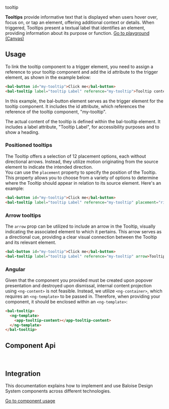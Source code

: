 
<bal-doc-banner id="story--components-tooltip--basic">tooltip</bal-doc-banner>

<bal-doc-lead>
  <b>Tooltips</b> provide informative text that is displayed when users hover over, focus on, or tap an element,
  offering additional context or details. When triggered, Tooltips present a textual label that identifies an element,
  providing information about its purpose or function.
</bal-doc-lead>

<Canvas withSource="open" className="has-visible-overflow">
  <Story id="components-tooltip--basic" />
</Canvas>

<bal-doc-app>
  <bal-button-group class="mb-large" position="center">
    <a class="button is-primary" href="?path=/story/components-tooltip--basic">
      Go to playground (Canvas)
    </a>
    <bal-doc-code-sandbox framework="angular" template={Basic.parameters.docs.source.code}></bal-doc-code-sandbox>
    <bal-doc-code-sandbox framework="html" template={Basic.parameters.docs.source.code}></bal-doc-code-sandbox>
  </bal-button-group>
</bal-doc-app>

## Usage

To link the tooltip component to a trigger element, you need to assign a reference to your tooltip component and add the id attribute to the trigger element, as shown in the example below:

```html
<bal-button id="my-tooltip">Click me</bal-button>
<bal-tooltip label="tooltip Label" reference="my-tooltip">Tooltip content</bal-tooltip>
```

In this example, the bal-button element serves as the trigger element for the tooltip component.
It includes the id attribute, which references the reference of the tooltip component, "my-tooltip".

The actual content of the tooltip is defined within the bal-tooltip element.
It includes a label attribute, "Tooltip Label", for accessibility purposes and to show a heading.

### Positioned tooltips

The Tooltip offers a selection of 12 placement options, each without directional arrows. Instead, they utilize motion originating from the source element to indicate the intended direction.  
You can use the `placement` property to specify the position of the Tooltip. This property allows you to choose from a variety of options to determine where the Tooltip should appear in relation to its source element. Here's an example:

```html
<bal-button id="my-tooltip">Click me</bal-button>
<bal-tooltip label="tooltip Label" reference="my-tooltip" placement="right">Tooltip content</bal-tooltip>
```

### Arrow tooltips

The `arrow` prop can be utilized to include an arrow in the Tooltip, visually indicating the associated element to which it pertains. This arrow serves as a directional cue, providing a clear visual connection between the Tooltip and its relevant element.

```html
<bal-button id="my-tooltip">Click me</bal-button>
<bal-tooltip label="tooltip Label" reference="my-tooltip" arrow>Tooltip content</bal-tooltip>
```

### Angular
Given that the component you provided must be created upon popover presentation and destroyed upon dismissal, internal content projection using `<ng-content>` is not feasible. Instead, we utilize `<ng-container>`, which requires an `<ng-template>` to be passed in. Therefore, when providing your component, it should be enclosed within an `<ng-template>`:

```html
<bal-tooltip>
  <ng-template>
    <app-tooltip-content></app-tooltip-content>
  </ng-template>
</bal-tooltip>
```

## Component Api

<Description markdown={readme} />

<br />

## Integration

This documentation explains how to implement and use Baloise Design System components across different technologies.

<a class="button is-primary" href="?path=/docs/development-components--page">
  Go to component usage
</a>


<Description markdown={theming} />


<Description markdown={testing} />

<bal-doc-github link="/components/bal-tooltip/stories/bal-tooltip.docs.mdx"></bal-doc-github>
